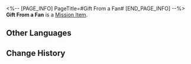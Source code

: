 <%-- [PAGE_INFO]
PageTitle=#Gift From a Fan#
[END_PAGE_INFO] --%>
{{Item Infobox
|id          = 140355
|image       = Item Gift From a Fan.png
|type        = Mission Item
|invCategory = Missions
|rarity      = 3
|effect      = 
|description = Gifts sent by Guinaifen's enthusiastic, stalking fan.
}}
{{Description|''"Little Gui, you're really cool. I like you even more now!"''}}
'''Gift From a Fan''' is a [[Mission Item]].

==Other Languages==
{{Other Languages
|en   = Gift From a Fan
|zhs  = 粉丝寄来的礼物
|zht  = 粉絲寄來的禮物
|ja   = フォロワーからのプレゼント
|ko   = 팔로워가 보낸 선물
|es   = Regalo de una seguidora
|fr   = Cadeau d'un abonné
|ru   = Подарок от поклонницы
|th   = ของขวัญจากแฟนคลับ
|vi   = Quà Từ Người Hâm Mộ
|de   = Geschenk von einem Fan
|id   = Hadiah dari Penggemar
|pt   = Presente de uma Fã
}}

==Change History==
{{Change History|1.5}}